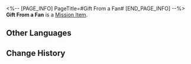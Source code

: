 <%-- [PAGE_INFO]
PageTitle=#Gift From a Fan#
[END_PAGE_INFO] --%>
{{Item Infobox
|id          = 140355
|image       = Item Gift From a Fan.png
|type        = Mission Item
|invCategory = Missions
|rarity      = 3
|effect      = 
|description = Gifts sent by Guinaifen's enthusiastic, stalking fan.
}}
{{Description|''"Little Gui, you're really cool. I like you even more now!"''}}
'''Gift From a Fan''' is a [[Mission Item]].

==Other Languages==
{{Other Languages
|en   = Gift From a Fan
|zhs  = 粉丝寄来的礼物
|zht  = 粉絲寄來的禮物
|ja   = フォロワーからのプレゼント
|ko   = 팔로워가 보낸 선물
|es   = Regalo de una seguidora
|fr   = Cadeau d'un abonné
|ru   = Подарок от поклонницы
|th   = ของขวัญจากแฟนคลับ
|vi   = Quà Từ Người Hâm Mộ
|de   = Geschenk von einem Fan
|id   = Hadiah dari Penggemar
|pt   = Presente de uma Fã
}}

==Change History==
{{Change History|1.5}}